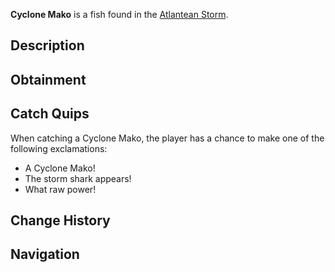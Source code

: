 {{FishInfobox
|image          = Cyclone Mako.png
|rarity         = Rare
|sea            = First Sea
|location       = [[Atlantean Storm]]
|sublocation    = 
|sources        = Fishing Rod
|radar_location = 
|xp             = 600
|weather        = Windy
|time           = 
|season         = Spring
|bait           = Fish Head
|base_weight    = 80
|base_value     = 1200
|weight_range   = 40
|base_chance    = 6
|base_resil     = 35
}}
'''Cyclone Mako''' is a {{Rarity|Rare}} fish found in the [[Atlantean Storm]].

== Description ==
{{Description|An evolved species of mako shark with specialized fins that can withstand incredible water pressure. These sharks are known to create powerful water currents with their rapid movements.|Bestiary Entry}}

== Obtainment ==
{{Description|Found in the deepest parts of the Atlantean Storm.|Bestiary Hint}}
{{Fish Availability|
Grand Reef/Atlantean Storm
|top_rods      = 
Leviathan's Fang Rod\90099.78\184969.62;
Trident Rod\82362.91\184668.83;
Ethereal Prism Rod\74287.28\126805.61;
Free Spirit Rod\72625.39\162835.98;
Seraphic Rod\71111.62\128509.99;
Lucky Rod\45634.47\153836.16;
Resourceful Rod\57376.29\97979.66;
Destiny Rod\60138.05\109295.59;
Firefly Rod\60913.69\194871.51;
Fast Rod\56467.1\187574.77;
Fungal Rod\50916.12\163844.59;
Antler Rod\45305.21\145112.71;
No-Life Rod\70448.18\147057.62;
Rod Of The Forgotten Fang\66415.91\119449.19;
Challenger's Rod\63860.34\122400.97;
Rod Of The Depths\59480.5\106303.01;
Rod Of The Exalted One\58975.52\108019.03;
Zeus Rod\57834.55\107258.6;
Verdant Shear Rod\56600.27\106326.29;
Blazebringer Rod\54936.25\102316.5;
Depthseeker Rod\52047.07\99309.85;
Avalanche Rod\46872.79\89738.56;
Volcanic Rod\45066.04\84817.34;
Steady Rod\16434.25\33072.45
|recommended   = Trident Rod
}}

== Catch Quips ==
When catching a Cyclone Mako, the player has a chance to make one of the following exclamations:
* A Cyclone Mako!
* The storm shark appears!
* What raw power!

== Change History ==
{{Change History|{{subst:Current Version}}}}

== Navigation ==
{{Fish Navbox|Atlantean Storm}}
